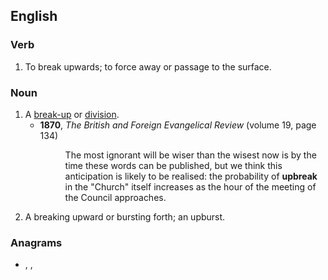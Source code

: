 ==English==

===Verb===
{{en-verb|upbreaks|upbreaking|upbroke|upbroken}}

# {{lb|en|intransitive}} To break upwards; to force away or passage to the surface.

===Noun===
{{en-noun}}

# A [[break-up]] or [[division]].
#* '''1870''', ''The British and Foreign Evangelical Review'' (volume 19, page 134)
#*: The most ignorant will be wiser than the wisest now is by the time these words can be published, but we think this anticipation is likely to be realised: the probability of '''upbreak''' in the "Church" itself increases as the hour of the meeting of the Council approaches.
# A breaking upward or bursting forth; an upburst.
#: {{rfquotek|Elizabeth Barrett Browning}}

===Anagrams===
* {{l|en|break up}}, {{l|en|break-up}}, {{l|en|breakup}}